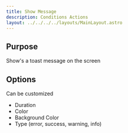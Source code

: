 ```yaml
---
title: Show Message
description: Conditions Actions
layout: ../../../../layouts/MainLayout.astro
---
```


## Purpose

Show's a toast message on the screen

## Options

Can be customized

- Duration
- Color
- Background Color
- Type (error, success, warning, info)
